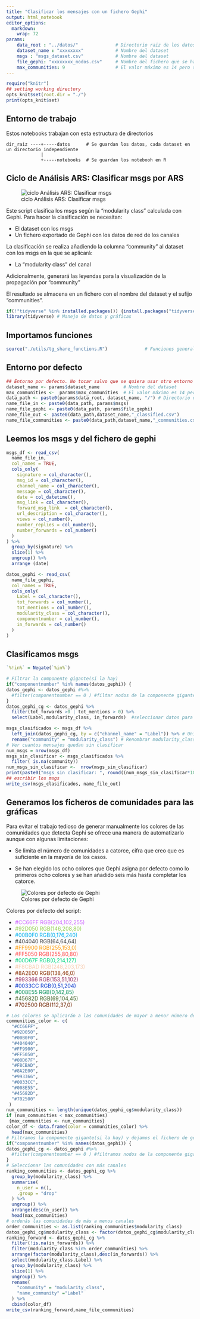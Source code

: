 ---
title: "Clasificar los mensajes con un fichero Gephi"
output: html_notebook
editor_options: 
  markdown: 
    wrap: 72
params:
    data_root : "../datos/"              # Directorio raiz de los datos
    dataset_name : "xxxxxxxx"            # Nombre del dataset
    msgs : "msgs_dataset.csv"            # Nombre del dataset
    file_gephi: "xxxxxxxx_nodos.csv"     # Nombre del fichero que se ha exportado de gephi
    max_communities: 9                   # El valor máximo es 14 pero se puede poner un número menor
---

```{r setup, 	echo = TRUE,message = FALSE,	warning = FALSE,include=FALSE, cache = FALSE}

require("knitr")
## setting working directory
opts_knit$set(root.dir = "./")
print(opts_knit$set)
```

## Entorno de trabajo

Estos notebooks trabajan con esta estructura de directorios

```         
dir_raiz ----+-----datos      # Se guardan los datos, cada dataset en un directorio independiente
             |
             +-----notebooks  # Se guardan los notebooh en R
```

## Ciclo de Análisis ARS: Clasificar msgs por ARS

![ciclo Análisis ARS: Clasificar
msgs](https://github.com/congosto/congosto.github.io/raw/master/ciclo_ARS_classify.jpg)

Este script clasifica los msgs según la "modularity class" calculada con
Gephi. Para hacer la clasificación se necesitan:

-   El dataset con los msgs
-   Un fichero exportado de Gephi con los datos de red de los canales

La clasificación se realiza añadiendo la columna "community" al dataset
con los msgs en la que se aplicará:

-   La "modularity class" del canal

Adicionalmente, generará las leyendas para la visualización de la
propagación por "community"

El resultado se almacena en un fichero con el nombre del dataset y el
sufijo "communities".

```{r libraries}
if(!"tidyverse" %in% installed.packages()) {install.packages("tidyverse")}
library(tidyverse) # Manejo de datos y gráficas
```

## Importamos funciones

```{r functions}
source("./utils/tg_share_functions.R")              # Funciones generales
```

## Entorno por defecto

```{r environment}
## Entorno por defecto. No tocar salvo que se quiera usar otro entorno
dataset_name <- params$dataset_name         # Nombre del dataset
max_communities <-  params$max_communities  # El valor máximo es 14 pero se puede poner un número menor
data_path <- paste0(params$data_root, dataset_name, "/") # Directorio de datos
name_file_in <- paste0(data_path, params$msgs)
name_file_gephi <- paste0(data_path, params$file_gephi) 
name_file_out <- paste0(data_path,dataset_name,"_classified.csv")
name_file_communities <- paste0(data_path,dataset_name,"_communities.csv")
```

## Leemos los msgs y del fichero de gephi

```{r read_data}
msgs_df <- read_csv(
  name_file_in,
  col_names = TRUE,
  cols_only( 
    signature = col_character(),
    msg_id = col_character(),
    channel_name = col_character(),
    message = col_character(),
    date = col_datetime(),
    msg_link = col_character(),
    forward_msg_link  = col_character(),
    url_description = col_character(),
    views = col_number(),
    number_replies = col_number(),
    number_forwards = col_number()
  ) 
) %>%
  group_by(signature) %>%
  slice(1) %>%
  ungroup() %>%
  arrange (date)

datos_gephi <- read_csv(
  name_file_gephi,
  col_names = TRUE,
  cols_only(
    Label = col_character(), 
    tot_forwards = col_number(),
    tot_mentions = col_number(),
    modularity_class = col_character(),
    componentnumber = col_number(),
    in_forwards = col_number()
  )
)
```

## Clasificamos msgs

```{r classify_msgs}
`%!in%` = Negate(`%in%`)

# Filtrar la componente gigante(si la hay) 
if("componentnumber" %in% names(datos_gephi)) {
datos_gephi <- datos_gephi #%>%
  #filter(componentnumber == 0 ) #filtar nodos de la componente gigante
}
datos_gephi_cg <- datos_gephi %>%
  filter(tot_forwards >0 | tot_mentions > 0) %>%
  select(Label,modularity_class, in_forwards)  #seleccionar datos para la clasificación

msgs_clasificados <- msgs_df %>%
  left_join(datos_gephi_cg, by = c("channel_name" = "Label")) %>% # Unir datos de gephi
  rename("community" = "modularity_class") # Renombrar modularity_class por community
# Ver cuantos mensajes quedan sin clasificar 
num_msgs = nrow(msgs_df)
msgs_sin_clasificar <- msgs_clasificados %>%
  filter( is.na(community)) 
num_msgs_sin_clasificar <-  nrow(msgs_sin_clasificar)   
print(paste0("msgs sin clasificar: ", round((num_msgs_sin_clasificar*100)/num_msgs,2),"%")) 
## escribir los msgs
write_csv(msgs_clasificados, name_file_out)
```

## Generamos los ficheros de comunidades para las gráficas

Para evitar el trabajo tedioso de generar manualmente los colores de las
comunidades que detecta Gephi se ofrece una manera de automatizarlo
aunque con algunas limitaciones:

-   Se limita el número de comunidades a catorce, cifra que creo que es
    suficiente en la mayoría de los casos.

-   Se han elegido los ocho colores que Gephi asigna por defecto como lo
    primeros ocho colores y se han añadido seis más hasta completar los
    catorce.

![Colores por defecto de Gephi](./colores_defecto_gephi.PNG)

Colores por defecto del script:

-   [#CC66FF RGB(204,102,255)]{style="color:#CC66FF"}
-   [#92D050 RGB(146,208,80)]{style="color:#92D050"}
-   [#00B0F0 RGB(0,176,240)]{style="color:#00B0F0"}
-   [#404040 RGB(64,64,64)]{style="color:#404040"}
-   [#FF9900 RGB(255,153,0)]{style="color:#FF9900"}
-   [#FF5050 RGB(255,80,80)]{style="color:#FF5050"}
-   [#00D67F RGB(0,214,127)]{style="color:#00D67F"}
-   [#F8CBAD RGB(248,203,173)]{style="color:#F8CBAD"}
-   [#8A2E00 RGB(138,46,0)]{style="color:#8A2E00"}
-   [#993366 RGB(153,51,102)]{style="color:#993366"}
-   [#0033CC RGB(0,51,204)]{style="color:#0033CC"}
-   [#008E55 RGB(0,142,85)]{style="color:#008E55"}
-   [#45682D RGB(69,104,45)]{style="color:#45682D"}
-   [#702500 RGB(112,37,0)]{style="color:#702500"}

```{r legend_communities}
# Los colores se aplicarán a las comunidades de mayor a menor número de perfiles
communities_color <- c(
  "#CC66FF",
  "#92D050",
  "#00B0F0",
  "#404040",
  "#FF9900",
  "#FF5050",
  "#00D67F",
  "#F8CBAD",
  "#8A2E00",
  "#993366",
  "#0033CC",
  "#008E55",
  "#45682D",
  "#702500"
 )
num_communities <- length(unique(datos_gephi_cg$modularity_class))
if (num_communities < max_communities) 
 {max_communities <- num_communities}
color_df <- data.frame(color = communities_color) %>%
  head(max_communities)
# Filtramos la componente gigante(si la hay) y dejamos el fichero de gephi con solo dos columnas: Label y modularity_class 
if("componentnumber" %in% names(datos_gephi)) {
datos_gephi_cg <- datos_gephi #%>%
  #filter(componentnumber == 0 ) #filtramos nodos de la componente gigante
}
# Seleccionar las comunidades con más canales
ranking_communities <- datos_gephi_cg %>%
  group_by(modularity_class) %>%
  summarise(
    n_user = n(),
    .group = "drop"
  ) %>%
  ungroup() %>%
  arrange(desc(n_user)) %>%
  head(max_communities)
# ordenás las comunidades de más a menos canales
order_communities <- as.list(ranking_communities$modularity_class)
datos_gephi_cg$modularity_class <- factor(datos_gephi_cg$modularity_class,levels = order_communities)
ranking_forward <- datos_gephi_cg %>%
  filter(!is.na(in_forwards)) %>%
  filter(modularity_class %in% order_communities) %>%
  arrange(factor(modularity_class),desc(in_forwards)) %>%
  select(modularity_class,Label) %>%
  group_by(modularity_class) %>% 
  slice(1) %>%
  ungroup() %>%
  rename(
    "community" = "modularity_class",
    "name_community" ="Label"
  ) %>%
  cbind(color_df)
write_csv(ranking_forward,name_file_communities)
```
